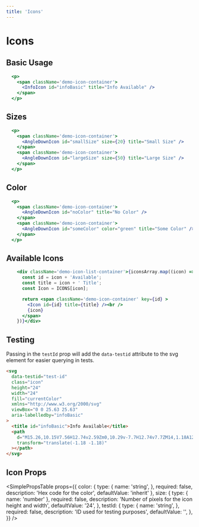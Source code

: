 ```yaml
---
title: 'Icons'
---
```


# Icons

## Basic Usage

```.jsx
  <p>
    <span className='demo-icon-container'>
      <InfoIcon id="infoBasic" title="Info Available" />
    </span>
  </p>
```

## Sizes

```.jsx
  <p>
    <span className='demo-icon-container'>
      <AngleDownIcon id="smallSize" size={20} title="Small Size" />
    </span>
    <span className='demo-icon-container'>
      <AngleDownIcon id="largeSize" size={50} title="Large Size" />
    </span>
  </p>
```

## Color

```.jsx
  <p>
    <span className='demo-icon-container'>
      <AngleDownIcon id="noColor" title="No Color" />
    </span>
    <span className='demo-icon-container'>
      <AngleDownIcon id="someColor" color="green" title="Some Color" />
    </span>
  </p>
```

## Available Icons

```.jsx hideCode
    <div className='demo-icon-list-container'>{iconsArray.map((icon) => {
      const id = icon + 'Available';
      const title = icon + ' Title';
      const Icon = ICONS[icon];

      return <span className='demo-icon-container' key={id} >
        <Icon id={id} title={title} /><br />
        {icon}
      </span>
    })}</div>
```

## Testing

Passing in the `testId` prop will add the `data-testid` attribute to the svg element for easier querying in tests.

```html
<svg
  data-testid="test-id"
  class="icon"
  height="24"
  width="24"
  fill="currentColor"
  xmlns="http://www.w3.org/2000/svg"
  viewBox="0 0 25.63 25.63"
  aria-labelledby="infoBasic"
>
  <title id="infoBasic">Info Available</title>
  <path
    d="M15.26,10.15V7.56H12.74v2.59Zm0,10.29v-7.7H12.74v7.7ZM14,1.18A12.82,12.82,0,1,1,1.18,14,12.79,12.79,0,0,1,14,1.18Z"
    transform="translate(-1.18 -1.18)"
  ></path>
</svg>
```

## Icon Props


<SimplePropsTable
  props={{
    color: {
      type: {
        name: 'string',
      },
      required: false,
      description: 'Hex code for the color',
      defaultValue: 'inherit'
    },
    size: {
      type: {
        name: 'number'
      },
      required: false,
      description: 'Number of pixels for the icon height and width',
      defaultValue: '24',
    },
     testId: {
      type: {
        name: 'string',
      },
      required: false,
      description: 'ID used for testing purposes',
      defaultValue: '',
    },
  }}
/>